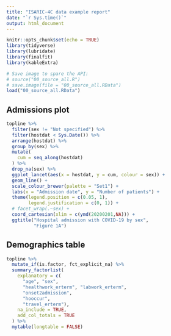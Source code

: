 ```yaml
---
title: "ISARIC-4C data example report"
date: "`r Sys.time()`"
output: html_document
---
```


```r
knitr::opts_chunk$set(echo = TRUE)
library(tidyverse)
library(lubridate)
library(finalfit)
library(kableExtra)

# Save image to spare the API:
# source("00_source_all.R")
# save.image(file = "00_source_all.RData")
load("00_source_all.RData")
```


## Admissions plot


```r
topline %>%
  filter(sex != "Not specified") %>% 
  filter(hostdat < Sys.Date()) %>% 
  arrange(hostdat) %>% 
  group_by(sex) %>% 
  mutate(
    cum = seq_along(hostdat)
  ) %>%  
  drop_na(sex) %>% 
  ggplot_lancet(aes(x = hostdat, y = cum, colour = sex)) +
  geom_line() +
  scale_colour_brewer(palette = "Set1") +
  labs(x = "Admission date", y = "Number of patients") +
  theme(legend.position = c(0.05, 1),
        legend.justification = c(0, 1)) +
  # facet_wrap(.~sex) +
  coord_cartesian(xlim = c(ymd(20200201,NA))) +
  ggtitle("Hospital admission with COVID-19 by sex",
          "Figure 1A")
```

## Demographics table

```r
topline %>% 
  mutate_if(is.factor, fct_explicit_na) %>% 
  summary_factorlist(
    explanatory = c(
      "age", "sex",
      "healthwork_erterm", "labwork_erterm",  
      "onset2admission",
      "hooccur", 
      "travel_erterm"), 
    na_include = TRUE, 
    add_col_totals = TRUE
  ) %>% 
  mytable(longtable = FALSE)
```
